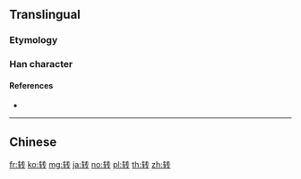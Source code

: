 {{character info/new}}
{{also|轉}}
==Translingual==
{{Han simplified forms|轉|転|转}}
{{stroke order|strokes=8}}

===Etymology===
{{Han simp|轉|f=車|t=车|f2=專|t2=专}}

===Han character===
{{Han char|rn=159|rad=车|as=04|sn=8|four=|canj=KQQNI|ids=⿰车专}}

====References====
* {{Han ref|kx=1250.241|hdz=53517.040|uh=8F6C|ud=36716}}

----

==Chinese==
{{zh-see|轉}}

[[fr:转]]
[[ko:转]]
[[mg:转]]
[[ja:转]]
[[no:转]]
[[pl:转]]
[[th:转]]
[[zh:转]]